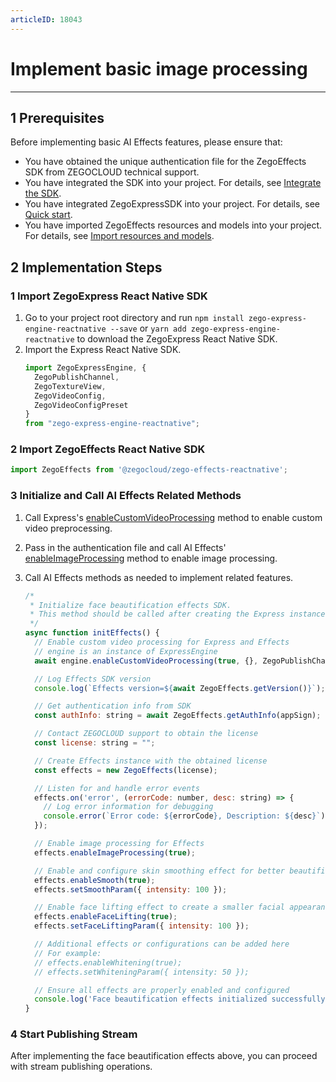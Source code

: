 ```yaml
---
articleID: 18043
---
```


# Implement basic image processing

- - -

## 1 Prerequisites

Before implementing basic AI Effects features, please ensure that:

- You have obtained the unique authentication file for the ZegoEffects SDK from ZEGOCLOUD technical support.
- You have integrated the SDK into your project. For details, see [Integrate the SDK](!Quick_Starts/Integration).
- You have integrated ZegoExpressSDK into your project. For details, see [Quick start](!ExpressVideoSDK-Quick_start_Integrate_Implementation).
- You have imported ZegoEffects resources and models into your project. For details, see [Import resources and models](!Quick_Starts/Import_Resources).

## 2 Implementation Steps

### 1 Import ZegoExpress React Native SDK

1. Go to your project root directory and run `npm install zego-express-engine-reactnative --save` or `yarn add zego-express-engine-reactnative` to download the ZegoExpress React Native SDK.
2. Import the Express React Native SDK.
    ```javascript
    import ZegoExpressEngine, {
      ZegoPublishChannel,
      ZegoTextureView,
      ZegoVideoConfig,
      ZegoVideoConfigPreset
    } 
    from "zego-express-engine-reactnative";
    ```

### 2 Import ZegoEffects React Native SDK
    
```javascript
import ZegoEffects from '@zegocloud/zego-effects-reactnative';
```  

### 3 Initialize and Call AI Effects Related Methods

1. Call Express's [enableCustomVideoProcessing](/unique-api/express-video-sdk/en/javascript_react-native/classes/_zegoexpressengine_.zegoexpressengine.html#enablecustomvideoprocessing) method to enable custom video preprocessing.
2. Pass in the authentication file and call AI Effects' [enableImageProcessing](@enableImageProcessing) method to enable image processing.
4. Call AI Effects methods as needed to implement related features.

    ```javascript
    /*
     * Initialize face beautification effects SDK.
     * This method should be called after creating the Express instance.
     */
    async function initEffects() {
      // Enable custom video processing for Express and Effects
      // engine is an instance of ExpressEngine
      await engine.enableCustomVideoProcessing(true, {}, ZegoPublishChannel.Main);
    
      // Log Effects SDK version
      console.log(`Effects version=${await ZegoEffects.getVersion()}`);
    
      // Get authentication info from SDK
      const authInfo: string = await ZegoEffects.getAuthInfo(appSign);
    
      // Contact ZEGOCLOUD support to obtain the license
      const license: string = "";
    
      // Create Effects instance with the obtained license
      const effects = new ZegoEffects(license);
    
      // Listen for and handle error events
      effects.on('error', (errorCode: number, desc: string) => {
        // Log error information for debugging
        console.error(`Error code: ${errorCode}, Description: ${desc}`);
      });
    
      // Enable image processing for Effects
      effects.enableImageProcessing(true);
    
      // Enable and configure skin smoothing effect for better beautification
      effects.enableSmooth(true);
      effects.setSmoothParam({ intensity: 100 });
    
      // Enable face lifting effect to create a smaller facial appearance
      effects.enableFaceLifting(true);
      effects.setFaceLiftingParam({ intensity: 100 });
    
      // Additional effects or configurations can be added here
      // For example:
      // effects.enableWhitening(true);
      // effects.setWhiteningParam({ intensity: 50 });
    
      // Ensure all effects are properly enabled and configured
      console.log('Face beautification effects initialized successfully.');
    }
    ```

### 4 Start Publishing Stream

After implementing the face beautification effects above, you can proceed with stream publishing operations.
